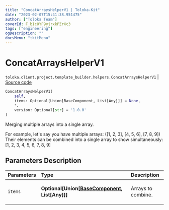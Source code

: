 ```yaml
---
title: "ConcatArraysHelperV1 | Toloka-Kit"
date: "2023-02-07T15:41:38.951475"
author: ["Toloka Team"]
coverId: F_bIcOYF9yjrxkPZrXc3
tags: ["engineering"]
ogDescription: ""
docsMenu: "tkitMenu"
---
```


# ConcatArraysHelperV1
`toloka.client.project.template_builder.helpers.ConcatArraysHelperV1` | [Source code](https://github.com/Toloka/toloka-kit/blob/v1.1.3/src/client/project/template_builder/helpers.py#L31)

```python
ConcatArraysHelperV1(
    self,
    items: Optional[Union[BaseComponent, List[Any]]] = None,
    *,
    version: Optional[str] = '1.0.0'
)
```

Merging multiple arrays into a single array.

For example, let's say you have multiple arrays:
([1, 2, 3], [4, 5, 6], [7, 8, 9])
Their elements can be combined into a single array to show simultaneously:
[1, 2, 3, 4, 5, 6, 7, 8, 9]

## Parameters Description

| Parameters | Type | Description |
| :----------| :----| :-----------|
`items`|**Optional\[Union\[[BaseComponent](/docs-new/toloka-kit/reference/toloka.client.project.template_builder.base.BaseComponent), List\[Any\]\]\]**|<p>Arrays to combine.</p>
